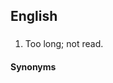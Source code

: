 ==English==

==={{abbreviation}}===
{{infl|en|abbreviation}}
# {{initialism}} Too long; not read.

====Synonyms====